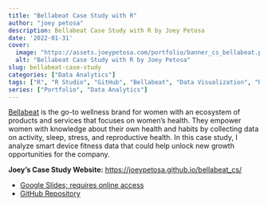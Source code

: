 ```yaml
---
title: "Bellabeat Case Study with R"
author: "joey petosa"
description: Bellabeat Case Study with R by Joey Petosa
date: '2022-01-31'
cover: 
  image: "https://assets.joeypetosa.com/portfolio/banner_cs_bellabeat.png"
  alt: "Bellabeat Case Study with R by Joey Petosa"
slug: bellabeat-case-study
categories: ["Data Analytics"]
tags: ["R", "R Studio", "GitHub", "Bellabeat", "Data Visualization", "R Programming", "Data Analysis"]
series: ["Portfolio", "Data Analytics"]
---
```


[Bellabeat](https://bellabeat.com/about/) is the go-to wellness brand for women with an ecosystem of products and services that focuses on women’s health. They empower women with knowledge about their own health and habits by collecting data on activity, sleep, stress, and reproductive health. In this case study, I analyze smart device fitness data that could help unlock new growth opportunities for the company.
  
**Joey's Case Study Website:** [https://joeypetosa.github.io/bellabeat_cs/](https://joeypetosa.github.io/bellabeat_cs/)  

* [Google Slides; requires online access](https://docs.google.com/presentation/d/1iUSOOkS2ltHPzK16cE9teWgOwfBGd1UAC1KaZ_ucew4/present?slide=id.p)  
* [GitHub Repository](https://github.com/joeypetosa/bellabeat_cs)  

